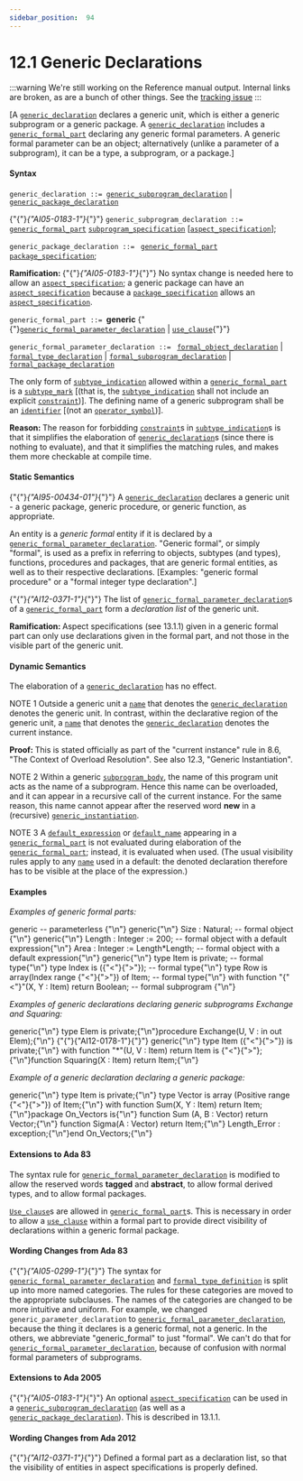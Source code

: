 ---
sidebar_position:  94
---

# 12.1  Generic Declarations

:::warning
We're still working on the Reference manual output.  Internal links are broken,
as are a bunch of other things.
See the [tracking issue](https://github.com/ada-lang-io/ada-lang-io/issues/20)
:::


<p>[A <code><a href="./AA-12.1#S0310">generic_declaration</a></code> declares a generic unit, which is either a generic subprogram or a generic package. A <code><a href="./AA-12.1#S0310">generic_declaration</a></code> includes a <code><a href="./AA-12.1#S0313">generic_formal_part</a></code> declaring any generic formal parameters. A generic formal parameter can be an object; alternatively (unlike a parameter of a subprogram), it can be a type, a subprogram, or a package.] </p>

#### Syntax

<p><code>generic_declaration</code><a id="S0310"></a><code> ::= </code><code><a href="./AA-12.1#S0311">generic_subprogram_declaration</a></code> | <code><a href="./AA-12.1#S0312">generic_package_declaration</a></code></p>
<p>{"{"}<em>{"AI05-0183-1"}</em>{"}"} <code>generic_subprogram_declaration</code><a id="S0311"></a><code> ::= </code>     <code><a href="./AA-12.1#S0313">generic_formal_part</a></code>  <code><a href="./AA-6.1#S0196">subprogram_specification</a></code>        [<code><a href="./AA-13.1#S0346">aspect_specification</a></code>];</p>
<p><code>generic_package_declaration</code><a id="S0312"></a><code> ::= </code>     <code><a href="./AA-12.1#S0313">generic_formal_part</a></code>  <code><a href="./AA-7.1#S0230">package_specification</a></code>;</p>
<p><strong>Ramification: </strong>{"{"}<em>{"AI05-0183-1"}</em>{"}"} No syntax change is needed here to allow an <code><a href="./AA-13.1#S0346">aspect_specification</a></code>; a generic package can have an <code><a href="./AA-13.1#S0346">aspect_specification</a></code> because a <code><a href="./AA-7.1#S0230">package_specification</a></code> allows an <code><a href="./AA-13.1#S0346">aspect_specification</a></code>. </p>
<p><code>generic_formal_part</code><a id="S0313"></a><code> ::= </code><strong>generic</strong> {"{"}<code><a href="./AA-12.1#S0314">generic_formal_parameter_declaration</a></code> | <code><a href="./AA-8.4#S0235">use_clause</a></code>{"}"}</p>
<p><code>generic_formal_parameter_declaration</code><a id="S0314"></a><code> ::= </code>      <code><a href="./AA-12.4#S0319">formal_object_declaration</a></code>    | <code><a href="./AA-12.5#S0320">formal_type_declaration</a></code>    | <code><a href="./AA-12.6#S0335">formal_subprogram_declaration</a></code>    | <code><a href="./AA-12.7#S0340">formal_package_declaration</a></code></p>
<p>The only form of <code><a href="./AA-3.2#S0027">subtype_indication</a></code> allowed within a <code><a href="./AA-12.1#S0313">generic_formal_part</a></code> is a <code><a href="./AA-3.2#S0028">subtype_mark</a></code> [(that is, the <code><a href="./AA-3.2#S0027">subtype_indication</a></code> shall not include an explicit <code><a href="./AA-3.2#S0029">constraint</a></code>)]. The defining name of a generic subprogram shall be an <code><a href="./AA-2.3#S0002">identifier</a></code> [(not an <code><a href="./AA-6.1#S0202">operator_symbol</a></code>)]. </p>
<p><strong>Reason: </strong>The reason for forbidding <code><a href="./AA-3.2#S0029">constraint</a></code>s in <code><a href="./AA-3.2#S0027">subtype_indication</a></code>s is that it simplifies the elaboration of <code><a href="./AA-12.1#S0310">generic_declaration</a></code>s (since there is nothing to evaluate), and that it simplifies the matching rules, and makes them more checkable at compile time. </p>

#### Static Semantics

<p>{"{"}<em>{"AI95-00434-01"}</em>{"}"} A <code><a href="./AA-12.1#S0310">generic_declaration</a></code> declares a generic unit - a generic package, generic procedure, or generic function, as appropriate.</p>
<p>An entity is a <em>generic formal</em> entity if it is declared by a <code><a href="./AA-12.1#S0314">generic_formal_parameter_declaration</a></code>. "Generic formal", or simply "formal", is used as a prefix in referring to objects, subtypes (and types), functions, procedures and packages, that are generic formal entities, as well as to their respective declarations. [Examples: "generic formal procedure" or a "formal integer type declaration".]</p>
<p>{"{"}<em>{"AI12-0371-1"}</em>{"}"} The list of <code><a href="./AA-12.1#S0314">generic_formal_parameter_declaration</a></code>s of a <code><a href="./AA-12.1#S0313">generic_formal_part</a></code> form a <em>declaration list</em> of the generic unit.</p>
<p><strong>Ramification: </strong>Aspect specifications (see 13.1.1) given in a generic formal part can only use declarations given in the formal part, and not those in the visible part of the generic unit. </p>

#### Dynamic Semantics

<p>The elaboration of a <code><a href="./AA-12.1#S0310">generic_declaration</a></code> has no effect. </p>
<p>NOTE 1   Outside a generic unit a <code><a href="./AA-4.1#S0091">name</a></code> that denotes the <code><a href="./AA-12.1#S0310">generic_declaration</a></code> denotes the generic unit. In contrast, within the declarative region of the generic unit, a <code><a href="./AA-4.1#S0091">name</a></code> that denotes the <code><a href="./AA-12.1#S0310">generic_declaration</a></code> denotes the current instance. </p>
<p><strong>Proof: </strong>This is stated officially as part of the "current instance" rule in 8.6, "The Context of Overload Resolution". See also 12.3, "Generic Instantiation". </p>
<p>NOTE 2   Within a generic <code><a href="./AA-6.3#S0216">subprogram_body</a></code>, the name of this program unit acts as the name of a subprogram. Hence this name can be overloaded, and it can appear in a recursive call of the current instance. For the same reason, this name cannot appear after the reserved word <strong>new</strong> in a (recursive) <code><a href="./AA-12.3#S0315">generic_instantiation</a></code>.</p>
<p>NOTE 3   A <code><a href="./AA-3.7#S0063">default_expression</a></code> or <code><a href="./AA-12.6#S0339">default_name</a></code> appearing in a <code><a href="./AA-12.1#S0313">generic_formal_part</a></code> is not evaluated during elaboration of the <code><a href="./AA-12.1#S0313">generic_formal_part</a></code>; instead, it is evaluated when used. (The usual visibility rules apply to any <code><a href="./AA-4.1#S0091">name</a></code> used in a default: the denoted declaration therefore has to be visible at the place of the expression.) </p>

#### Examples

<p><em>Examples of generic formal parts:</em> </p>
<CodeBlock>
generic     --  parameterless {"\n"}
</CodeBlock>

<CodeBlock>
generic{"\n"}   Size : Natural;  --  formal object {"\n"}
</CodeBlock>

<CodeBlock>
generic{"\n"}   Length : Integer := 200;          -- formal object with a default expression{"\n"}
</CodeBlock>

<CodeBlock>
   Area   : Integer := Length*Length; -- formal object with a default expression{"\n"}
</CodeBlock>

<CodeBlock>
generic{"\n"}   type Item  is private;                       -- formal type{"\n"}   type Index is ({"<"}{">"});                          -- formal type{"\n"}   type Row   is array(Index range {"<"}{">"}) of Item; -- formal type{"\n"}   with function "{"<"}"(X, Y : Item) return Boolean;    -- formal subprogram {"\n"}
</CodeBlock>

<p><em>Examples of generic declarations declaring generic subprograms Exchange and Squaring:</em> </p>
<CodeBlock>
generic{"\n"}   type Elem is private;{"\n"}procedure Exchange(U, V : in out Elem);{"\n"}
</CodeBlock>

<CodeBlock>
{"{"}{"AI12-0178-1"}{"}"} generic{"\n"}   type Item ({"<"}{">"}) is private;{"\n"}   with function "*"(U, V : Item) return Item is {"<"}{">"};{"\n"}function Squaring(X : Item) return Item;{"\n"}
</CodeBlock>

<p><em>Example of a generic declaration declaring a generic package:</em> </p>
<CodeBlock>
generic{"\n"}   type Item   is private;{"\n"}   type Vector is array (Positive range {"<"}{">"}) of Item;{"\n"}   with function Sum(X, Y : Item) return Item;{"\n"}package On_Vectors is{"\n"}   function Sum  (A, B : Vector) return Vector;{"\n"}   function Sigma(A    : Vector) return Item;{"\n"}   Length_Error : exception;{"\n"}end On_Vectors;{"\n"}
</CodeBlock>


#### Extensions to Ada 83

<p>The syntax rule for <code><a href="./AA-12.1#S0314">generic_formal_parameter_declaration</a></code> is modified to allow the reserved words <strong>tagged</strong> and <strong>abstract</strong>, to allow formal derived types, and to allow formal packages.</p>
<p><code><a href="./AA-8.4#S0235">Use_clause</a></code>s are allowed in <code><a href="./AA-12.1#S0313">generic_formal_part</a></code>s. This is necessary in order to allow a <code><a href="./AA-8.4#S0235">use_clause</a></code> within a formal part to provide direct visibility of declarations within a generic formal package. </p>

#### Wording Changes from Ada 83

<p>{"{"}<em>{"AI05-0299-1"}</em>{"}"} The syntax for <code><a href="./AA-12.1#S0314">generic_formal_parameter_declaration</a></code> and <code><a href="./AA-12.5#S0323">formal_type_definition</a></code> is split up into more named categories. The rules for these categories are moved to the appropriate subclauses. The names of the categories are changed to be more intuitive and uniform. For example, we changed <code>generic_parameter_declaration</code> to <code><a href="./AA-12.1#S0314">generic_formal_parameter_declaration</a></code>, because the thing it declares is a generic formal, not a generic. In the others, we abbreviate "generic_formal" to just "formal". We can't do that for <code><a href="./AA-12.1#S0314">generic_formal_parameter_declaration</a></code>, because of confusion with normal formal parameters of subprograms. </p>

#### Extensions to Ada 2005

<p>{"{"}<em>{"AI05-0183-1"}</em>{"}"} An optional <code><a href="./AA-13.1#S0346">aspect_specification</a></code> can be used in a <code><a href="./AA-12.1#S0311">generic_subprogram_declaration</a></code> (as well as a <code><a href="./AA-12.1#S0312">generic_package_declaration</a></code>). This is described in 13.1.1. </p>

#### Wording Changes from Ada 2012

<p>{"{"}<em>{"AI12-0371-1"}</em>{"}"} Defined a formal part as a declaration list, so that the visibility of entities in aspect specifications is properly defined. </p>
